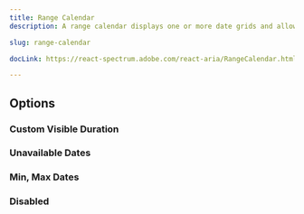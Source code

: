 ```yaml
---
title: Range Calendar
description: A range calendar displays one or more date grids and allows users to select a contiguous range of dates.

slug: range-calendar

docLink: https://react-spectrum.adobe.com/react-aria/RangeCalendar.html

---
```

<ComponentPreview name="range-calendar/preview" />


## Options

### Custom Visible Duration

<ComponentPreview name="range-calendar/custom-duration" />


### Unavailable Dates

<ComponentPreview name="range-calendar/unavailable-dates" />



### Min, Max Dates

<ComponentPreview name="range-calendar/min-dates" />


### Disabled

<ComponentPreview name="range-calendar/disabled" />

